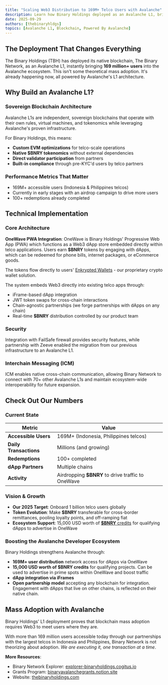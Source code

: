 ```yaml
---
title: "Scaling Web3 Distribution to 169M+ Telco Users with Avalanche"
description: Learn how Binary Holdings deployed as an Avalanche L1, bringing more than 169 million users into the Avalanche ecosystem through telco partnerships.
date: 2025-09-29
authors: [thebinaryhldgs]
topics: [Avalanche L1, Blockchain, Powered By Avalanche]
---
```


## The Deployment That Changes Everything

The Binary Holdings (TBH) has deployed its native blockchain, The Binary Network, as an Avalanche L1, instantly bringing **169 million+ users** into the Avalanche ecosystem. This isn't some theoretical mass adoption. It's already happening now, all powered by Avalanche's L1 architecture.

## Why Build an Avalanche L1?

### Sovereign Blockchain Architecture

Avalanche L1s are independent, sovereign blockchains that operate with their own rules, virtual machines, and tokenomics while leveraging Avalanche's proven infrastructure.

For Binary Holdings, this means:
- **Custom EVM optimizations** for telco-scale operations
- **Native **$BNRY** tokenomics** without external dependencies
- **Direct validator participation** from partners
- **Built-in compliance** through pre-KYC'd users by telco partners

### Performance Metrics That Matter

- 169M+ accessible users (Indonesia & Philippines telcos)
- Currently in early stages with an airdrop campaign to drive more users
- 100+ redemptions already completed

## Technical Implementation

### Core Architecture

**OneWave PWA Integration**: OneWave is Binary Holdings' Progressive Web App (PWA) which functions as a Web3 dApp store embedded directly within telco applications. Users earn **$BNRY** tokens by engaging with dApps, which can be redeemed for phone bills, internet packages, or eCommerce goods.

The tokens flow directly to users' [Enkrypted Wallets](https://enkrypted.io/auth) - our proprietary crypto wallet solution.

The system embeds Web3 directly into existing telco apps through:
- iFrame-based dApp integration
- JWT token swaps for cross-chain interactions
- Chain-agnostic partnerships (we forge partnerships with dApps on any chain)
- Real-time **$BNRY** distribution controlled by our product team

### Security

Integration with FailSafe firewall provides security features, while partnership with Zeeve enabled the migration from our previous infrastructure to an Avalanche L1.

### Interchain Messaging (ICM)

ICM enables native cross-chain communication, allowing Binary Network to connect with 70+ other Avalanche L1s and maintain ecosystem-wide interoperability for future expansion.

## Check Out Our Numbers

### Current State

| Metric | Value |
|--------|-------|
| **Accessible Users** | 169M+ (Indonesia, Philippines telcos) |
| **Daily Transactions** | Millions (and growing) |
| **Redemptions** | 100+ completed |
| **dApp Partners** | Multiple chains |
| **Activity** | Airdropping **$BNRY** to drive traffic to OneWave |

### Vision & Growth

- **Our 2025 Target**: Onboard 1 billion telco users globally
- **Token Evolution**: Make **$BNRY** transferable for cross-border remittances, pooling loyalty points, and off-ramping fiat
- **Ecosystem Support**: 15,000 USD worth of [**$BNRY** credits](https://binaryavalanchegrants.notion.site/The-Binary-Holdings-x-Avalanche-Credit-Program-26b0b1ea9fae8025ae51ec2023f6addd) for qualifying dApps to advertise in OneWave

### Boosting the Avalanche Developer Ecosystem

Binary Holdings strengthens Avalanche through:

- **169M+ user distribution** network access for dApps via OneWave
- **15,000 USD worth of **$BNRY** credits** for qualifying projects. Can be used to advertise in prime spots within OneWave and boost traffic
- **dApp integration via iFrames**
- **Open partnership model** accepting any blockchain for integration. Engagement with dApps that live on other chains, is reflected on their native chain.

## Mass Adoption with Avalanche

Binary Holdings' L1 deployment proves that blockchain mass adoption requires Web3 to meet users where they are. 

With more than 169 million users accessible today through our partnerships with the largest telcos in Indonesia and Philippines, Binary Network is not theorizing about adoption. *We are executing it, one transaction at a time*.

**More Resources**:
- Binary Network Explorer: [explorer-binaryholdings.cogitus.io](https://explorer-binaryholdings.cogitus.io/)
- Grants Program: [binaryavalanchegrants.notion.site](https://binaryavalanchegrants.notion.site/)
- Website: [thebinaryholdings.com](https://www.thebinaryholdings.com/)
